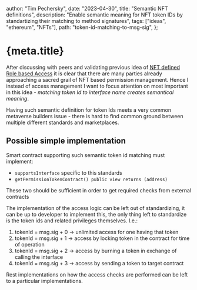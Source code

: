   author: "Tim Pechersky",
  date: "2023-04-30",
  title: "Semantic NFT definitions",
  description:
    "Enable semantic meaning for NFT token IDs by standartizing their matching to method signatures",
  tags: ["ideas", "ethereum", "NFTs"],
  path: "token-id-matching-to-msg-sig",
};

# {meta.title}

After discussing with peers and validating previous idea of [NFT defined Role based Access](/blog/nft-rbac) it is clear that there are many parties already approaching a sacred grail of NFT based permission management. Hence I instead of access management I want to focus attention on most important in this idea - _matching token Id to interface name creates semantical meaning_.

Having such semantic definition for token Ids meets a very common metaverse builders issue - there is hard to find common ground between multiple different standards and marketplaces.

## Possible simple implementation

Smart contract supporting such semantic token id matching must implement:

- `supportsInterface` specific to this standards
- `getPermissionTokenContract() public view returns (address)`

These two should be sufficient in order to get required checks from external contracts

The implementation of the access logic can be left out of standardizing, it can be up to developer to implement this, the only thing left to standardize is the token ids and related privileges themselves. I.e.:

1. tokenId = msg.sig + 0 -> unlimited access for one having that token
2. tokenId = msg.sig + 1 -> access by locking token in the contract for time of operation
3. tokenId = msg.sig + 2 -> access by burning a token in exchange of calling the interface
4. tokenId = msg.sig + 3 -> access by sending a token to target contract

Rest implementations on how the access checks are performed can be left to a particular implementations.
